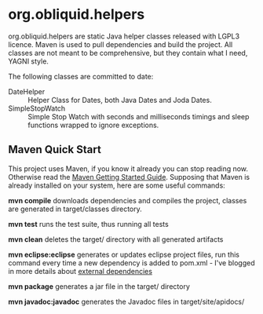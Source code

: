 = org.obliquid.helpers = 

org.obliquid.helpers are static Java helper classes released with LGPL3 licence.
Maven is used to pull dependencies and build the project. All classes are not
meant to be comprehensive, but they contain what I need, YAGNI style.

The following classes are committed to date:

;DateHelper
: Helper Class for Dates, both Java Dates and Joda Dates.
;SimpleStopWatch 
: Simple Stop Watch with seconds and milliseconds timings and sleep functions wrapped to ignore exceptions.

== Maven Quick Start ==

This project uses Maven, if you know it already you can stop reading now. Otherwise read the [http://maven.apache.org/guides/getting-started/index.html Maven Getting Started Guide].  Supposing that Maven is already installed on your system, here are some useful commands:

'''mvn compile''' downloads dependencies and compiles the project, classes are generated in
target/classes directory.

'''mvn test''' runs the test suite, thus running all tests

'''mvn clean''' deletes the target/ directory with all generated artifacts

'''mvn eclipse:eclipse''' generates or updates eclipse project files, run this command every time a new dependency is added to pom.xml - I've blogged in more details about [http://www.stefanolocati.it/blog/?p=917 external dependencies]

'''mvn package''' generates a jar file in the target/ directory

'''mvn javadoc:javadoc''' generates the Javadoc files in target/site/apidocs/

